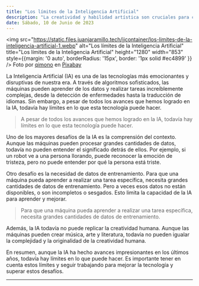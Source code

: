 ```yaml
---
title: "Los límites de la Inteligencia Artificial"
description: "La creatividad y habilidad artística son cruciales para crear imágenes excepcionales generadas por IA. La combinación de habilidades técnicas y creativas permite la edición de las imágenes y la creación de obras únicas."
date: Sábado, 10 de Junio de 2023
---
```


<img src="https://static.files.juanjaramillo.tech/jjcontainer/los-limites-de-la-inteligencia-artificial-1.webp" alt="Los límites de la Inteligencia Artificial" title="Los límites de la Inteligencia Artificial" height="1280" width="853" style={{margin: '0 auto', borderRadius: '15px', border: '1px solid #ec4899' }} />
Foto por [qimono](https://pixabay.com/users/qimono-1962238/) en [Pixabay](https://pixabay.com/photos/gavel-auction-law-hammer-symbol-2492011/)

La Inteligencia Artificial (IA) es una de las tecnologías más emocionantes y disruptivas de nuestra era. A través de algoritmos sofisticados, las máquinas pueden aprender de los datos y realizar tareas increíblemente complejas, desde la detección de enfermedades hasta la traducción de idiomas. Sin embargo, a pesar de todos los avances que hemos logrado en la IA, todavía hay límites en lo que esta tecnología puede hacer.

> A pesar de todos los avances que hemos logrado en la IA, todavía hay límites en lo que esta tecnología puede hacer.

Uno de los mayores desafíos de la IA es la comprensión del contexto. Aunque las máquinas pueden procesar grandes cantidades de datos, todavía no pueden entender el significado detrás de ellos. Por ejemplo, si un robot ve a una persona llorando, puede reconocer la emoción de tristeza, pero no puede entender por qué la persona está triste.

Otro desafío es la necesidad de datos de entrenamiento. Para que una máquina pueda aprender a realizar una tarea específica, necesita grandes cantidades de datos de entrenamiento. Pero a veces esos datos no están disponibles, o son incompletos o sesgados. Esto limita la capacidad de la IA para aprender y mejorar.

> Para que una máquina pueda aprender a realizar una tarea específica, necesita grandes cantidades de datos de entrenamiento.

Además, la IA todavía no puede replicar la creatividad humana. Aunque las máquinas pueden crear música, arte y literatura, todavía no pueden igualar la complejidad y la originalidad de la creatividad humana.

En resumen, aunque la IA ha hecho avances impresionantes en los últimos años, todavía hay límites en lo que puede hacer. Es importante tener en cuenta estos límites y seguir trabajando para mejorar la tecnología y superar estos desafíos.

---